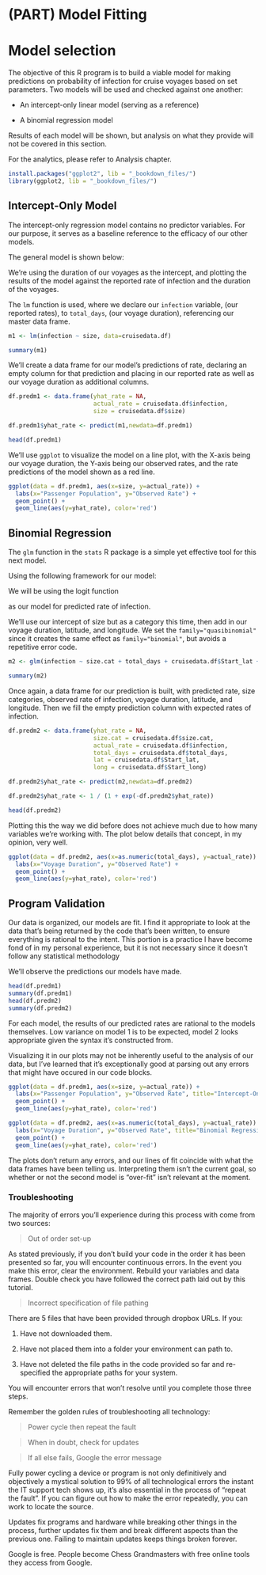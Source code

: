 # (PART) Model Fitting {-}

# Model selection {-}

The objective of this R program is to build a viable model for making predictions on probability of infection for cruise voyages based on set parameters. Two models will be used and checked against one another:

- An intercept-only linear model (serving as a reference)

- A binomial regression model

Results of each model will be shown, but analysis on what they provide will not be covered in this section. 

For the analytics, please refer to Analysis chapter. 

```r
install.packages("ggplot2", lib = "_bookdown_files/")
library(ggplot2, lib = "_bookdown_files/")
```

## Intercept-Only Model {-}

The intercept-only regression model contains no predictor variables. For our purpose, it serves as a baseline reference to the efficacy of our other models. 

The general model is shown below:

```{=latex}
\begin{equation}
Y_{ij} = \beta_0*\epsilon_{i,j}
\end{equation}
```

We're using the duration of our voyages as the intercept, and plotting the results of the model against the reported rate of infection and the duration of the voyages.

The `lm` function is used, where we declare our `infection` variable, (our reported rates), to `total_days`, (our voyage duration), referencing our master data frame.


```r
m1 <- lm(infection ~ size, data=cruisedata.df)

summary(m1)
```

We'll create a data frame for our model's predictions of rate, declaring an empty column for that prediction and placing in our reported rate as well as our voyage duration as additional columns.

```r
df.predm1 <- data.frame(yhat_rate = NA,
                        actual_rate = cruisedata.df$infection,
                        size = cruisedata.df$size)

df.predm1$yhat_rate <- predict(m1,newdata=df.predm1) 

head(df.predm1)
```

We'll use `ggplot` to visualize the model on a line plot, with the X-axis being our voyage duration, the Y-axis being our observed rates, and the rate predictions of the model shown as a red line. 

```r
ggplot(data = df.predm1, aes(x=size, y=actual_rate)) + 
  labs(x="Passenger Population", y="Observed Rate") +
  geom_point() +
  geom_line(aes(y=yhat_rate), color='red')
```

## Binomial Regression {-}

The `glm` function in the `stats` R package is a simple yet effective tool for this next model. 

Using the following framework for our model:

```{=latex}
\begin{equation}
{Data \ Model}: [z=y]
\newline
{Process \ Model}: y_{ij} \sim Binom(n_i,\phi_j)
\newline
{Parameter \ Model}: [\phi_j \ | \ \phi_s,\phi_t]
\newline
\phi_s = MVN(0,\epsilon)
\end{equation}
```

We will be using the logit function 
```{=latex}
\begin{equation}
1 \over e^{\beta_0 + \beta_1*X + \phi_s + \phi_t}
\end{equation}
```
as our model for predicted rate of infection.

We'll use our intercept of size but as a category this time, then add in our voyage duration, latitude, and longitude. We set the `family="quasibinomial"` since it creates the same effect as `family="binomial"`, but avoids a repetitive error code.

```r
m2 <- glm(infection ~ size.cat + total_days + cruisedata.df$Start_lat + cruisedata.df$Start_long, data=cruisedata.df, family="quasibinomial")

summary(m2)
```

Once again, a data frame for our prediction is built, with predicted rate, size categories, observed rate of infection, voyage duration, latitude, and longitude. Then we fill the empty prediction column with expected rates of infection.

```r
df.predm2 <- data.frame(yhat_rate = NA,
                        size.cat = cruisedata.df$size.cat,
                        actual_rate = cruisedata.df$infection,
                        total_days = cruisedata.df$total_days,
                        lat = cruisedata.df$Start_lat,
                        long = cruisedata.df$Start_long)

df.predm2$yhat_rate <- predict(m2,newdata=df.predm2) 

df.predm2$yhat_rate <- 1 / (1 + exp(-df.predm2$yhat_rate))

head(df.predm2)
```

Plotting this the way we did before does not achieve much due to how many variables we're working with. The plot below details that concept, in my opinion, very well.

```r
ggplot(data = df.predm2, aes(x=as.numeric(total_days), y=actual_rate)) +
  labs(x="Voyage Duration", y="Observed Rate") +
  geom_point() +
  geom_line(aes(y=yhat_rate), color='red')
```

## Program Validation {-}

Our data is organized, our models are fit. I find it appropriate to look at the data that's being returned by the code that's been written, to ensure everything is rational to the intent. This portion is a practice I have become fond of in my personal experience, but it is not necessary since it doesn't follow any statistical methodology

We'll observe the predictions our models have made.

```r
head(df.predm1)
summary(df.predm1)
head(df.predm2)
summary(df.predm2)
```

For each model, the results of our predicted rates are rational to the models themselves. Low variance on model 1 is to be expected, model 2 looks appropriate given the syntax it's constructed from.

Visualizing it in our plots may not be inherently useful to the analysis of our data, but
I've learned that it's exceptionally good at parsing out any errors that might have occured in our code blocks. 

```r
ggplot(data = df.predm1, aes(x=size, y=actual_rate)) + 
  labs(x="Passenger Population", y="Observed Rate", title="Intercept-Only Model") +
  geom_point() +
  geom_line(aes(y=yhat_rate), color='red')
```

```r
ggplot(data = df.predm2, aes(x=as.numeric(total_days), y=actual_rate)) +
  labs(x="Voyage Duration", y="Observed Rate", title="Binomial Regression Model") +
  geom_point() +
  geom_line(aes(y=yhat_rate), color='red')
```

The plots don't return any errors, and our lines of fit coincide with what the data frames have been telling us. Interpreting them isn't the current goal, so whether or not the second model is "over-fit" isn't relevant at the moment. 

### Troubleshooting {-}

The majority of errors you'll experience during this process with come from two sources:

> Out of order set-up

As stated previously, if you don't build your code in the order it has been presented so far, you will encounter continuous errors. In the event you make this error, clear the environment. Rebuild your variables and data frames. Double check you have followed the correct path laid out by this tutorial. 

> Incorrect specification of file pathing

There are 5 files that have been provided through dropbox URLs. If you:

1) Have not downloaded them.

2) Have not placed them into a folder your environment can path to.

3) Have not deleted the file paths in the code provided so far and re-specified the appropriate paths for your system.

You will encounter errors that won't resolve until you complete those three steps.

Remember the golden rules of troubleshooting all technology:

> Power cycle then repeat the fault

> When in doubt, check for updates

> If all else fails, Google the error message

Fully power cycling a device or program is not only definitively and objectively a mystical solution to 99% of all technological errors the instant the IT support tech shows up, it's also essential in the process of "repeat the fault". If you can figure out how to make the error repeatedly, you can work to locate the source.

Updates fix programs and hardware while breaking other things in the process, further updates fix them and break different aspects than the previous one. Failing to maintain updates keeps things broken forever. 

Google is free. People become Chess Grandmasters with free online tools they access from Google. 